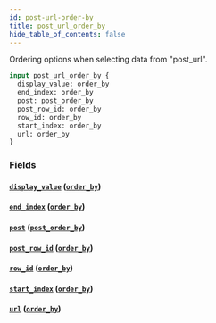 ```yaml
---
id: post-url-order-by
title: post_url_order_by
hide_table_of_contents: false
---
```


Ordering options when selecting data from "post_url".

```graphql
input post_url_order_by {
  display_value: order_by
  end_index: order_by
  post: post_order_by
  post_row_id: order_by
  row_id: order_by
  start_index: order_by
  url: order_by
}
```

### Fields

#### [`display_value`](#) ([`order_by`](../enums/order-by))

#### [`end_index`](#) ([`order_by`](../enums/order-by))

#### [`post`](#) ([`post_order_by`](../inputs/post-order-by))

#### [`post_row_id`](#) ([`order_by`](../enums/order-by))

#### [`row_id`](#) ([`order_by`](../enums/order-by))

#### [`start_index`](#) ([`order_by`](../enums/order-by))

#### [`url`](#) ([`order_by`](../enums/order-by))

